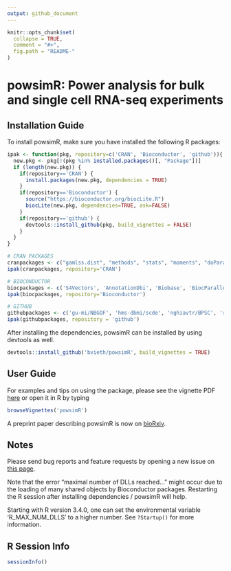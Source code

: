 ```yaml
---
output: github_document
---
```


<!-- README.md is generated from README.Rmd. Please edit that file -->

```r
knitr::opts_chunk$set(
  collapse = TRUE,
  comment = "#>",
  fig.path = "README-"
)
```

# powsimR: Power analysis for bulk and single cell RNA-seq experiments

## Installation Guide

To install powsimR, make sure you have installed the following R packages:

```r
ipak <- function(pkg, repository=c('CRAN', 'Bioconductor', 'github')){
  new.pkg <- pkg[!(pkg %in% installed.packages()[, "Package"])]
  if (length(new.pkg)) {
    if(repository=='CRAN') {
      install.packages(new.pkg, dependencies = TRUE)
    }
    if(repository=='Bioconductor') {
      source("https://bioconductor.org/biocLite.R")
      biocLite(new.pkg, dependencies=TRUE, ask=FALSE)
    }
    if(repository=='github') {
      devtools::install_github(pkg, build_vignettes = FALSE)
    }
  }
}

# CRAN PACKAGES
cranpackages <- c("gamlss.dist", "methods", "stats", "moments", "doParallel", "parallel", "reshape2", "dplyr", "tidyr", "data.table", 'ggplot2', 'ggthemes', 'ggExtra', 'cowplot', 'scales', 'fitdistrplus', 'MASS', 'pscl', 'nonnest2', 'cobs', 'msir', 'drc', 'devtools', 'XML', 'splines', "gtools", 'NBPSeq', 'permute')
ipak(cranpackages, repository='CRAN')

# BIOCONDUCTOR
biocpackages <- c('S4Vectors', 'AnnotationDbi', 'Biobase', 'BiocParallel', 'BiocStyle', 'scater', 'scran', 'edgeR', 'limma', 'DESeq2', 'baySeq', 'NOISeq', 'EBSeq', 'DSS', 'MAST', 'ROTS', "IHW", 'qvalue', 'scDD', 'monocle', 'RUVSeq')
ipak(biocpackages, repository='Bioconductor')

# GITHUB
githubpackages <- c('gu-mi/NBGOF', 'hms-dbmi/scde', 'nghiavtr/BPSC', 'rhondabacher/SCnorm', 'catavallejos/BASiCS')
ipak(githubpackages, repository = 'github')

```

After installing the dependencies, powsimR can be installed by using devtools as well.

```r
devtools::install_github('bvieth/powsimR', build_vignettes = TRUE)
```

## User Guide

For examples and tips on using the package, please see the vignette PDF 
[here](https://github.com/bvieth/powsimR/tree/master/vignettes/powsimR.pdf) 
or open it in R by typing
```r
browseVignettes('powsimR')
```

A preprint paper describing powsimR is now on [bioRxiv](https://doi.org/10.1101/117150).

## Notes

Please send bug reports and feature requests by opening a new issue on 
[this page](https://github.com/bvieth/powsimR/issues).

Note that the error "maximal number of DLLs reached..." might occur due to the loading of many shared objects by Bioconductor packages. Restarting the R session after installing dependencies / powsimR will help.

Starting with R version 3.4.0, one can set the environmental variable 'R_MAX_NUM_DLLS' to a higher number. See `?Startup()` for more information.

## R Session Info

```r
sessionInfo()
```


